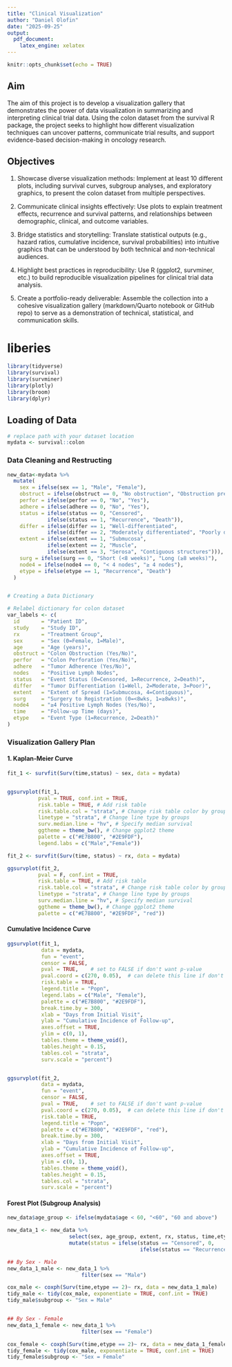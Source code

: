```yaml
---
title: "Clinical Visualization"
author: "Daniel Olofin"
date: "2025-09-25"
output:
  pdf_document:
    latex_engine: xelatex
---
```


```r
knitr::opts_chunk$set(echo = TRUE)
```


## Aim

The aim of this project is to develop a visualization gallery that demonstrates the power of data visualization in summarizing and interpreting clinical trial data. Using the colon dataset from the survival R package, the project seeks to highlight how different visualization techniques can uncover patterns, communicate trial results, and support evidence-based decision-making in oncology research.

## Objectives

1. Showcase diverse visualization methods:
Implement at least 10 different plots, including survival curves, subgroup analyses, and exploratory graphics, to present the colon dataset from multiple perspectives.

2. Communicate clinical insights effectively:
Use plots to explain treatment effects, recurrence and survival patterns, and relationships between demographic, clinical, and outcome variables.

3. Bridge statistics and storytelling:
Translate statistical outputs (e.g., hazard ratios, cumulative incidence, survival probabilities) into intuitive graphics that can be understood by both technical and non-technical audiences.

4. Highlight best practices in reproducibility:
Use R (ggplot2, survminer, etc.) to build reproducible visualization pipelines for clinical trial data analysis.

5. Create a portfolio-ready deliverable:
Assemble the collection into a cohesive visualization gallery (markdown/Quarto notebook or GitHub repo) to serve as a demonstration of technical, statistical, and communication skills.


# liberies 
```r
library(tidyverse)
library(survival)
library(survminer)
library(plotly)
library(broom)
library(dplyr)

```
## Loading of Data
```r
# replace path with your dataset location
mydata <- survival::colon
```

### Data Cleaning and Restructing 
```r
new_data<-mydata %>% 
  mutate(
    sex = ifelse(sex == 1, "Male", "Female"),
    obstruct = ifelse(obstruct == 0, "No obstruction", "Obstruction present"),
    perfor = ifelse(perfor == 0, "No", "Yes"),
    adhere = ifelse(adhere == 0, "No", "Yes"),
    status = ifelse(status == 0, "Censored",
             ifelse(status == 1, "Recurrence", "Death")),
    differ = ifelse(differ == 1, "Well-differentiated",
             ifelse(differ == 2, "Moderately differentiated", "Poorly differentiated")),
    extent = ifelse(extent == 1, "Submucosa",
             ifelse(extent == 2, "Muscle",
             ifelse(extent == 3, "Serosa", "Contiguous structures"))),
    surg = ifelse(surg == 0, "Short (<8 weeks)", "Long (≥8 weeks)"),
    node4 = ifelse(node4 == 0, "< 4 nodes", "≥ 4 nodes"),
    etype = ifelse(etype == 1, "Recurrence", "Death")
  )


# Creating a Data Dictionary

# Relabel dictionary for colon dataset
var_labels <- c(
  id       = "Patient ID",
  study    = "Study ID",
  rx       = "Treatment Group",
  sex      = "Sex (0=Female, 1=Male)",
  age      = "Age (years)",
  obstruct = "Colon Obstruction (Yes/No)",
  perfor   = "Colon Perforation (Yes/No)",
  adhere   = "Tumor Adherence (Yes/No)",
  nodes    = "Positive Lymph Nodes",
  status   = "Event Status (0=Censored, 1=Recurrence, 2=Death)",
  differ   = "Tumor Differentiation (1=Well, 2=Moderate, 3=Poor)",
  extent   = "Extent of Spread (1=Submucosa, 4=Contiguous)",
  surg     = "Surgery to Registration (0=<8wks, 1=≥8wks)",
  node4    = "≥4 Positive Lymph Nodes (Yes/No)",
  time     = "Follow-up Time (days)",
  etype    = "Event Type (1=Recurrence, 2=Death)"
)
```


### Visualization Gallery Plan

#### 1. Kaplan-Meier Curve

```r
fit_1 <- survfit(Surv(time,status) ~ sex, data = mydata)


ggsurvplot(fit_1,
          pval = TRUE, conf.int = TRUE,
          risk.table = TRUE, # Add risk table
          risk.table.col = "strata", # Change risk table color by groups
          linetype = "strata", # Change line type by groups
          surv.median.line = "hv", # Specify median survival
          ggtheme = theme_bw(), # Change ggplot2 theme
          palette = c("#E7B800", "#2E9FDF"),
          legend.labs = c("Male","Female"))

fit_2 <- survfit(Surv(time, status) ~ rx, data = mydata)

ggsurvplot(fit_2,
          pval = F, conf.int = TRUE,
          risk.table = TRUE, # Add risk table
          risk.table.col = "strata", # Change risk table color by groups
          linetype = "strata", # Change line type by groups
          surv.median.line = "hv", # Specify median survival
          ggtheme = theme_bw(), # Change ggplot2 theme
          palette = c("#E7B800", "#2E9FDF", "red")) 

```

#### Cumulative Incidence Curve

```r
ggsurvplot(fit_1, 
           data = mydata, 
           fun = "event", 
           censor = FALSE,
           pval = TRUE,    # set to FALSE if don't want p-value
           pval.coord = c(270, 0.05),  # can delete this line if don't want p-value
           risk.table = TRUE, 
           legend.title = "Popn", 
           legend.labs = c("Male", "Female"),
           palette = c("#E7B800", "#2E9FDF"), 
           break.time.by = 300, 
           xlab = "Days from Initial Visit", 
           ylab = "Cumulative Incidence of Follow-up",
           axes.offset = TRUE,
           ylim = c(0, 1),
           tables.theme = theme_void(),
           tables.height = 0.15,
           tables.col = "strata",
           surv.scale = "percent")


ggsurvplot(fit_2, 
           data = mydata, 
           fun = "event", 
           censor = FALSE,
           pval = TRUE,    # set to FALSE if don't want p-value
           pval.coord = c(270, 0.05),  # can delete this line if don't want p-value
           risk.table = TRUE, 
           legend.title = "Popn",
           palette = c("#E7B800", "#2E9FDF", "red"), 
           break.time.by = 300, 
           xlab = "Days from Initial Visit", 
           ylab = "Cumulative Incidence of Follow-up",
           axes.offset = TRUE,
           ylim = c(0, 1),
           tables.theme = theme_void(),
           tables.height = 0.15,
           tables.col = "strata",
           surv.scale = "percent")
```


#### Forest Plot (Subgroup Analysis)

```r
new_data$age_group <- ifelse(mydata$age < 60, "<60", "60 and above")

new_data_1 <- new_data %>% 
                    select(sex, age_group, extent, rx, status, time,etype) %>% 
                    mutate(status = ifelse(status == "Censored", 0,
                                           ifelse(status == "Recurrence", 1, 2)))

## By Sex - Male
new_data_1_male <- new_data_1 %>% 
                        filter(sex == "Male")

cox_male <- coxph(Surv(time,etype == 2)~ rx, data = new_data_1_male)
tidy_male <- tidy(cox_male, exponentiate = TRUE, conf.int = TRUE)
tidy_male$subgroup <- "Sex = Male"   


## By Sex - Female
new_data_1_female <- new_data_1 %>% 
                        filter(sex == "Female")

cox_female <- coxph(Surv(time,etype == 2)~ rx, data = new_data_1_female)
tidy_female <- tidy(cox_male, exponentiate = TRUE, conf.int = TRUE)
tidy_female$subgroup <- "Sex = Female"   



```

